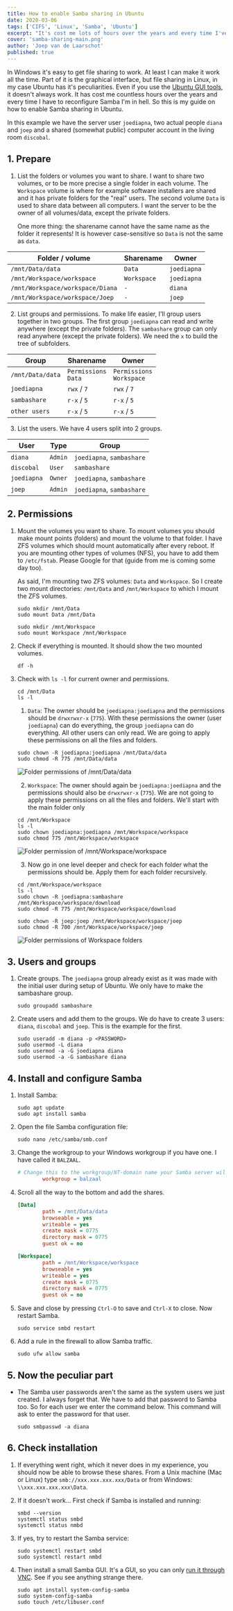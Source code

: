 ```yaml
---
title: How to enable Samba sharing in Ubuntu
date: 2020-03-06
tags: ['CIFS', 'Linux', 'Samba', 'Ubuntu']
excerpt: "It's cost me lots of hours over the years and every time I've to reconfigure Samba I'm in hell. So this is my guide on how to enable Samba sharing in Ubuntu."
cover: 'samba-sharing-main.png'
author: 'Joep van de Laarschot'
published: true
---
```


In Windows it's easy to get file sharing to work. At least I can make it work all the time. Part of it is the graphical interface, but file sharing in Linux, in my case Ubuntu has it's peculiarities. Even if you use the [Ubuntu GUI tools](https://www.linuxbabe.com/ubuntu/system-config-samba-ubuntu-16-04), it doesn't always work. It has cost me countless hours over the years and every time I have to reconfigure Samba I'm in hell. So this is my guide on how to enable Samba sharing in Ubuntu.

In this example we have the server user `joediapna`, two actual people `diana` and `joep` and a shared (somewhat public) computer account in the living room `discobal`.

## 1. Prepare

1. List the folders or volumes you want to share. I want to share two volumes, or to be more precise a single folder in each volume. The `Workspace` volume is where for example software installers are shared and it has private folders for the "real" users. The second volume `Data` is used to share data between all computers. I want the server to be the owner of all volumes/data, except the private folders.

    One more thing: the sharename cannot have the same name as the folder it represents! It is however case-sensitive so `Data` is not the same as `data`.

<div class='col-md-10 col-lg-8 mx-auto'>
    <table class="table table-striped table-responsive">
        <thead>
            <tr>
                <th scope="col">Folder / volume</th>
                <th scope="col">Sharename</th>
                <th scope="col">Owner</th>
            </tr>
        </thead>
        <tbody>
            <tr>
                <td><code>/mnt/Data/data</code></td>
                <td><code>Data</code></td>
                <td><code>joediapna</code></td>
            </tr>
            <tr>
                <td><code>/mnt/Workspace/workspace</code></td>
                <td><code>Workspace</code></td>
                <td><code>joediapna</code></td>
            </tr>
            <tr>
                <td><code>/mnt/Workspace/workspace/Diana</code></td>
                <td><code>-</code></td>
                <td><code>diana</code></td>
            </tr>
            <tr>
                <td><code>/mnt/Workspace/workspace/Joep</code></td>
                <td><code>-</code></td>
                <td><code>joep</code></td>
            </tr>
        </tbody>
    </table>
</div>

2. List groups and permissions. To make life easier, I'll group users together in two groups. The first group `joediapna` can read and write anywhere (except the private folders). The `sambashare` group can only read anywhere (except the private folders). We need the `x` to build the tree of subfolders.

<div class='col-md-10 col-lg-8 mx-auto'>
    <table class="table table-striped table-responsive">
        <thead>
            <tr>
                <th scope="col">Group</th>
                <th scope="col">Sharename</th>
                <th scope="col">Owner</th>
            </tr>
        </thead>
        <tbody>
            <tr>
                <td><code>/mnt/Data/data</code></td>
                <td><code>Permissions<br/>Data</code></td>
                <td><code>Permissions<br/>Workspace</code></td>
            </tr>
            <tr>
                <td><code>joediapna</code></td>
                <td><code>rwx</code> / <code>7</code></td>
                <td><code>rwx</code> / <code>7</code></td>
            </tr>
            <tr>
                <td><code>sambashare</code></td>
                <td><code>r-x</code> / <code>5</code></td>
                <td><code>r-x</code> / <code>5</code></td>
            </tr>
            <tr>
                <td><code>other users</code></td>
                <td><code>r-x</code> / <code>5</code></td>
                <td><code>r-x</code> / <code>5</code></td>
            </tr>
        </tbody>
    </table>
</div>

3. List the users. We have 4 users split into 2 groups.

<div class='col-md-10 col-lg-8 mx-auto'>
    <table class="table table-striped table-responsive">
        <thead>
            <tr>
                <th scope="col">User</th>
                <th scope="col">Type</th>
                <th scope="col">Group</th>
            </tr>
        </thead>
        <tbody>
            <tr>
                <td><code>diana</code></td>
                <td><code>Admin</code></td>
                <td><code>joediapna</code>, <code>sambashare</code></td>
            </tr>
            <tr>
                <td><code>discobal</code></td>
                <td><code>User</code></td>
                <td><code>sambashare</code></td>
            </tr>
            <tr>
                <td><code>joediapna</code></td>
                <td><code>Owner</code></td>
                <td><code>joediapna</code>, <code>sambashare</code></td>
            </tr>
            <tr>
                <td><code>joep</code></td>
                <td><code>Admin</code></td>
                <td><code>joediapna</code>, <code>sambashare</code></td>
            </tr>
        </tbody>
    </table>
</div>

## 2. Permissions

1. Mount the volumes you want to share. To mount volumes you should make mount points (folders) and mount the volume to that folder. I have ZFS volumes which should mount automatically after every reboot. If you are mounting other types of volumes (NFS), you have to add them to `/etc/fstab`. Please Google for that (guide from me is coming some day too).

    As said, I'm mounting two ZFS volumes: `Data` and `Workspace`. So I create two mount directories: `/mnt/Data` and `/mnt/Workspace` to which I mount the ZFS volumes.

    ```shellsession
    sudo mkdir /mnt/Data
    sudo mount Data /mnt/Data

    sudo mkdir /mnt/Workspace
    sudo mount Workspace /mnt/Workspace
    ```

2. Check if everything is mounted. It should show the two mounted volumes.

    ```shellsession
    df -h
    ```

3. Check with `ls -l` for current owner and permissions.

    ```shellsession
    cd /mnt/Data
    ls -l
    ```

    1. `Data`: The owner should be `joediapna:joediapna` and the permissions should be `drwxrwxr-x` (`775`). With these permissions the owner (user `joediapna`) can do everything, the group `joediapna` can do everything. All other users can only read. We are going to apply these permissions on all the files and folders.

    ```shellsession
    sudo chown -R joediapna:joediapna /mnt/Data/data
    sudo chmod -R 775 /mnt/Data/data
    ```

    ![Folder permissions of /mnt/Data/data](samba-sharing-01.png)

    2. `Workspace`: The owner should again be `joediapna:joediapna` and the permissions should also be `drwxrwxr-x` (`775`). We are not going to apply these permissions on all the files and folders. We'll start with the main folder only

    ```shellsession
    cd /mnt/Workspace
    ls -l
    sudo chown joediapna:joediapna /mnt/Workspace/workspace
    sudo chmod 775 /mnt/Workspace/workspace
    ```

    ![Folder permission of /mnt/Workspace/workspace](samba-sharing-02.png)

    3. Now go in one level deeper and check for each folder what the permissions should be. Apply them for each folder recursively.

    ```shellsession
    cd /mnt/Workspace/workspace
    ls -l
    sudo chown -R joediapna:sambashare /mnt/Workspace/workspace/download
    sudo chmod -R 775 /mnt/Workspace/workspace/download

    sudo chown -R joep:joep /mnt/Workspace/workspace/joep
    sudo chmod -R 700 /mnt/Workspace/workspace/joep
    ```

    ![Folder permissions of Workspace folders](samba-sharing-03.png)

## 3. Users and groups

1. Create groups. The `joediapna` group already exist as it was made with the initial user during setup of Ubuntu. We only have to make the sambashare group.

    ```shellsession
    sudo groupadd sambashare
    ```

2. Create users and add them to the groups. We do have to create 3 users: `diana`, `discobal` and `joep`. This is the example for the first.

    ```shellsession
    sudo useradd -m diana -p <PASSWORD>
    sudo usermod -L diana
    sudo usermod -a -G joediapna diana
    sudo usermod -a -G sambashare diana
    ```

## 4. Install and configure Samba

1. Install Samba:

    ```shellsession
    sudo apt update
    sudo apt install samba
    ```

2. Open the file Samba configuration file:

    ```shellsession
    sudo nano /etc/samba/smb.conf
    ```

3. Change the workgroup to your Windows workgroup if you have one. I have called it `BALZAAL`.

    ```ini
    # Change this to the workgroup/NT-domain name your Samba server will part of
            workgroup = balzaal
    ```

4. Scroll all the way to the bottom and add the shares.

    ```ini
    [Data]
            path = /mnt/Data/data
            browseable = yes
            writeable = yes
            create mask = 0775
            directory mask = 0775
            guest ok = no

    [Workspace]
            path = /mnt/Workspace/workspace
            browseable = yes
            writeable = yes
            create mask = 0775
            directory mask = 0775
            guest ok = no
    ```

5. Save and close by pressing `Ctrl-O` to save and `Ctrl-X` to close. Now restart Samba.

    ```shellsession
    sudo service smbd restart
    ```

6. Add a rule in the firewall to allow Samba traffic.

    ```shellsession
    sudo ufw allow samba
    ```

## 5. Now the peculiar part

* The Samba user passwords aren't the same as the system users we just created. I always forget that. We have to add that password to Samba too. So for each user we enter the command below. This command will ask to enter the password for that user.

    ```shellsession
    sudo smbpasswd -a diana
    ```

## 6. Check installation

1. If everything went right, which it never does in my experience, you should now be able to browse these shares. From a Unix machine (Mac or Linux) type `smb://xxx.xxx.xxx.xxx/Data` or from Windows: `\\xxx.xxx.xxx.xxx\Data`.

2. If it doesn't work... First check if Samba is installed and running:

    ```shellsession
    smbd --version
    systemctl status smbd
    systemctl status nmbd
    ```

3. If yes, try to restart the Samba service:

    ```shellsession
    sudo systemctl restart smbd
    sudo systemctl restart nmbd
    ```

4. Then install a small Samba GUI. It's a GUI, so you can only [run it through VNC](/how-to-enable-screen-sharing-between-ubuntu-and-realvnc/). See if you see anything strange there.

    ```shellsession
    sudo apt install system-config-samba
    sudo system-config-samba
    sudo touch /etc/libuser.conf
    ```
